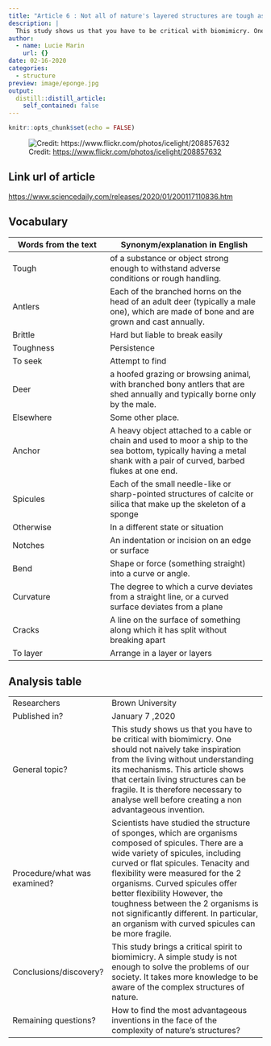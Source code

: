 ```yaml
---
title: "Article 6 : Not all of nature's layered structures are tough as animal shells and antlers"
description: |
  This study shows us that you have to be critical with biomimicry. One should not naively take inspiration from the living without understanding its mechanisms. This article shows that certain living structures can be fragile. It is therefore necessary to analyse well before creating a non advantageous invention. 
author:
  - name: Lucie Marin
    url: {}
date: 02-16-2020
categories:
  - structure
preview: image/eponge.jpg
output:
  distill::distill_article:
    self_contained: false
---
```


```r
knitr::opts_chunk$set(echo = FALSE)
```

![ Credit: [ https://www.flickr.com/photos/icelight/208857632 ]() ](image/eponge.jpg)

## Link url of article

<https://www.sciencedaily.com/releases/2020/01/200117110836.htm>

## Vocabulary 

| Words from the text | Synonym/explanation in English |
| ------------------- | ------------------------------ |
| Tough           | of a substance or object strong enough to withstand adverse conditions or rough handling.               |
| Antlers            | Each of the branched horns on the head of an adult deer (typically a male one), which are made of bone and are grown and cast annually.           |
| Brittle           | Hard but liable to break easily             |
| Toughness           | Persistence           |
| To seek         | Attempt to find             |
| Deer           | a hoofed grazing or browsing animal, with branched bony antlers that are shed annually and typically borne only by the male.             |
| Elsewhere           | Some other place.             |
| Anchor       | A heavy object attached to a cable or chain and used to moor a ship to the sea bottom, typically having a metal shank with a pair of curved, barbed flukes at one end.             |
| Spicules            | Each of the small needle-like or sharp-pointed structures of calcite or silica that make up the skeleton of a sponge                  |
| Otherwise            | In a different state or situation                  |
| Notches            | An indentation or incision on an edge or surface                  |
| Bend           | Shape or force (something straight) into a curve or angle.                  |
| Curvature            | The degree to which a curve deviates from a straight line, or a curved surface deviates from a plane                  |
| Cracks            | A line on the surface of something along which it has split without breaking apart                  |
| To layer            | Arrange in a layer or layers                  |


## Analysis table 

|                              |                                                                     |
| ---------------------------- | ------------------------------------------------------------------- |
| Researchers                  | Brown University                         |
| Published in?                | January 7 ,2020                                                   |
| General topic?               | This study shows us that you have to be critical with biomimicry. One should not naively take inspiration from the living without understanding its mechanisms. This article shows that certain living structures can be fragile. It is therefore necessary to analyse well before creating a non advantageous invention.                     |
| Procedure/what was examined? | Scientists have studied the structure of sponges, which are organisms composed of spicules. There are a wide variety of spicules, including curved or flat spicules. Tenacity and flexibility were measured for the 2 organisms. Curved spicules offer better flexibility However, the toughness between the 2 organisms is not significantly different. In particular, an organism with curved spicules can be more fragile.               |
| Conclusions/discovery?       | This study brings a critical spirit to biomimicry. A simple study is not enough to solve the problems of our society. It takes more knowledge to be aware of the complex structures of nature.             |
| Remaining questions?         | How to find the most advantageous inventions in the face of the complexity of nature's structures?                    |
